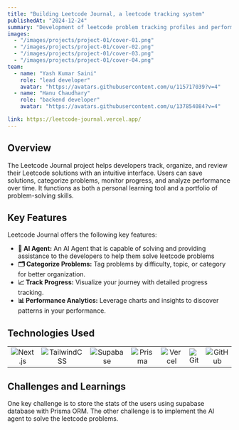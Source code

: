 ```yaml
---
title: "Building Leetcode Journal, a leetcode tracking system"
publishedAt: "2024-12-24"
summary: "Development of leetcode problem tracking profiles and performance using Next.js for front-end and Supabase for backend service"
images:
  - "/images/projects/project-01/cover-01.png"
  - "/images/projects/project-01/cover-02.png"
  - "/images/projects/project-01/cover-03.png"
  - "/images/projects/project-01/cover-04.png"
team:
  - name: "Yash Kumar Saini"
    role: "lead developer"
    avatar: "https://avatars.githubusercontent.com/u/115717039?v=4"
  - name: "Hanu Chaudhary"
    role: "backend developer"
    avatar: "https://avatars.githubusercontent.com/u/137854084?v=4"

link: https://leetcode-journal.vercel.app/
---
```


## Overview

The Leetcode Journal project helps developers track, organize, and review their Leetcode solutions with an intuitive interface. Users can save solutions, categorize problems, monitor progress, and analyze performance over time. It functions as both a personal learning tool and a portfolio of problem-solving skills.

## Key Features

Leetcode Journal offers the following key features:

- **📝 AI Agent:** An AI Agent that is capable of solving and providing  assistance to the developers to help them solve leetcode problems
- **🗂️ Categorize Problems:** Tag problems by difficulty, topic, or category for better organization.
- **📈 Track Progress:** Visualize your journey with detailed progress tracking.
- **📊 Performance Analytics:** Leverage charts and insights to discover patterns in your performance.

## Technologies Used

<table>
    <tr>
        <td align="center">
            <img alt="Next.js" src="https://skillicons.dev/icons?i=nextjs"/>
        </td>
        <td align="center">
            <img alt="TailwindCSS" src="https://skillicons.dev/icons?i=tailwind"/>
        </td>
        <td align="center">
            <img alt="Supabase" src="https://skillicons.dev/icons?i=supabase"/>
        </td>
        <td align="center">
            <img alt="Prisma" src="https://skillicons.dev/icons?i=prisma"/>
        </td>
        <td align="center">
            <img alt="Vercel" src="https://skillicons.dev/icons?i=vercel"/>
        </td>
        <td align="center">
            <img alt="Git" src="https://skillicons.dev/icons?i=git"/>
        </td>
        <td align="center">
            <img alt="GitHub" src="https://skillicons.dev/icons?i=github"/>
        </td>
    </tr>
</table>

## Challenges and Learnings

One key challenge is to store the stats of the users using supabase database with Prisma ORM. The other challenge is to implement the AI agent to solve the leetcode problems.